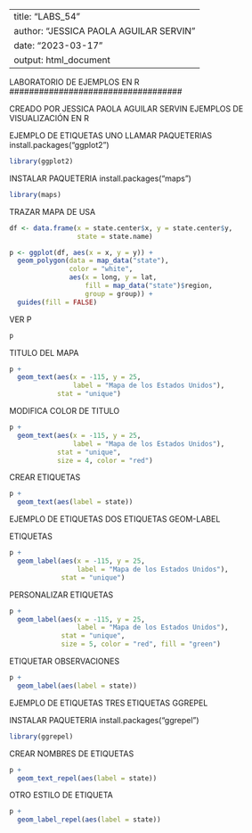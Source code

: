 ----------------------------------------------
title: "LABS_54"
author: "JESSICA PAOLA AGUILAR SERVIN"
date: "2023-03-17"
output: html_document
--------------------------------------------------
###################################
LABORATORIO DE EJEMPLOS EN R   
###################################

CREADO POR JESSICA PAOLA AGUILAR SERVIN
EJEMPLOS DE VISUALIZACIÓN EN R

####################################
EJEMPLO DE ETIQUETAS UNO
LLAMAR PAQUETERIAS
install.packages("ggplot2")
```{r}
library(ggplot2)
```

INSTALAR PAQUETERIA
install.packages("maps")
```{r}
library(maps)
```

TRAZAR MAPA DE USA
```{r}
df <- data.frame(x = state.center$x, y = state.center$y,
                 state = state.name)

p <- ggplot(df, aes(x = x, y = y)) + 
  geom_polygon(data = map_data("state"),
               color = "white",
               aes(x = long, y = lat,
                   fill = map_data("state")$region,
                   group = group)) +
  guides(fill = FALSE)

```

VER P
```{r}
p
```

TITULO DEL MAPA
```{r}
p + 
  geom_text(aes(x = -115, y = 25,
                label = "Mapa de los Estados Unidos"),
            stat = "unique")
```

MODIFICA COLOR DE TITULO
```{r}
p + 
  geom_text(aes(x = -115, y = 25,
                label = "Mapa de los Estados Unidos"),
            stat = "unique",
            size = 4, color = "red")
```

CREAR ETIQUETAS
```{r}
p + 
  geom_text(aes(label = state))
```


####################################
EJEMPLO DE ETIQUETAS DOS
ETIQUETAS GEOM-LABEL

ETIQUETAS
```{r}
p + 
  geom_label(aes(x = -115, y = 25,
                 label = "Mapa de los Estados Unidos"),
             stat = "unique")
```

PERSONALIZAR ETIQUETAS
```{r}
p + 
  geom_label(aes(x = -115, y = 25,
                 label = "Mapa de los Estados Unidos"),
             stat = "unique",
             size = 5, color = "red", fill = "green") 
```

ETIQUETAR OBSERVACIONES
```{r}

p + 
  geom_label(aes(label = state))
```


####################################
EJEMPLO DE ETIQUETAS TRES
ETIQUETAS GGREPEL

INSTALAR PAQUETERIA
install.packages("ggrepel")
```{r}
library(ggrepel)
```

CREAR NOMBRES DE ETIQUETAS
```{r}
p + 
  geom_text_repel(aes(label = state))
```

OTRO ESTILO DE ETIQUETA

```{r}
p + 
  geom_label_repel(aes(label = state))
```

